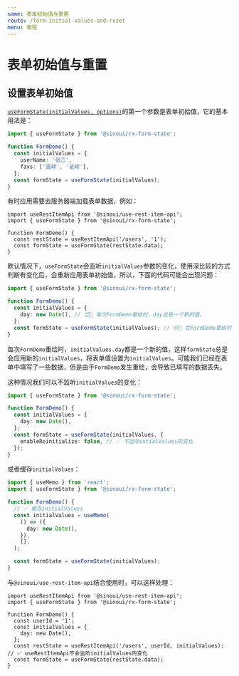 ```yaml
---
name: 表单初始值与重置
route: /form-initial-values-and-reset
menu: 教程
---
```


# 表单初始值与重置

## 设置表单初始值

[`useFormState(initialValues, options)`](api-use-form-state)的第一个参数是表单初始值，它的基本用法是：

```ts
import { useFormState } from '@sinoui/rx-form-state';

function FormDemo() {
  const initialValues = {
    userName: '张三',
    favs: ['篮球', '足球'],
  };
  const formState = useFormState(initialValues);
}
```

有时应用需要去服务器端加载表单数据，例如：

```tsx
import useRestItemApi from '@sinoui/use-rest-item-api';
import { useFormState } from '@sinoui/rx-form-state';

function FormDemo() {
  const restState = useRestItemApi('/users', '1');
  const formState = useFormState(restState.data);
}
```

默认情况下，`useFormState`会监听`initialValues`参数的变化，使用深比较的方式判断有变化后，会重新应用表单初始值，所以，下面的代码可能会出现问题：

```ts
import { useFormState } from '@sinoui/rx-form-state';

function FormDemo() {
  const initialValues = {
    day: new Date(), // 😔🔴 每次FormDemo重绘时，day总是一个新的值。
  };
  const formState = useFormState(initialValues); // 😔🔴 在FormDemo重绘时，会出现表单值丢失情况
}
```

每次`FormDemo`重绘时，`initialValues.day`都是一个新的值，这样`formState`总是会应用新的`initialValues`，将表单值设置为`initialValues`。可能我们已经在表单中填写了一些数据，但是由于`FormDemo`发生重绘，会导致已填写的数据丢失。

这种情况我们可以不监听`initialValues`的变化：

```ts
import { useFormState } from '@sinoui/rx-form-state';

function FormDemo() {
  const initialValues = {
    day: new Date(),
  };
  const formState = useFormState(initialValues, {
    enableReinitialize: false, // ✅ 不监听intialValues的变化
  });
}
```

或者缓存`initialValues`：

```ts
import { useMemo } from 'react';
import { useFormState } from '@sinoui/rx-form-state';

function FormDemo() {
  // ✅ 缓存initialValues
  const initialValues = useMemo(
    () => ({
      day: new Date(),
    }),
    [],
  );

  const formState = useFormState(initialValues);
}
```

与`@sinoui/use-rest-item-api`结合使用时，可以这样处理：

```tsx
import useRestItemApi from '@sinoui/use-rest-item-api';
import { useFormState } from '@sinoui/rx-form-state';

function FormDemo() {
  const userId = '1';
  const initialValues = {
    day: new Date(),
  };
  const restState = useRestItemApi('/users', userId, initialValues); // ✅ useRestItemApi不会监听initialValues的变化
  const formState = useFormState(restState.data);
}
```
